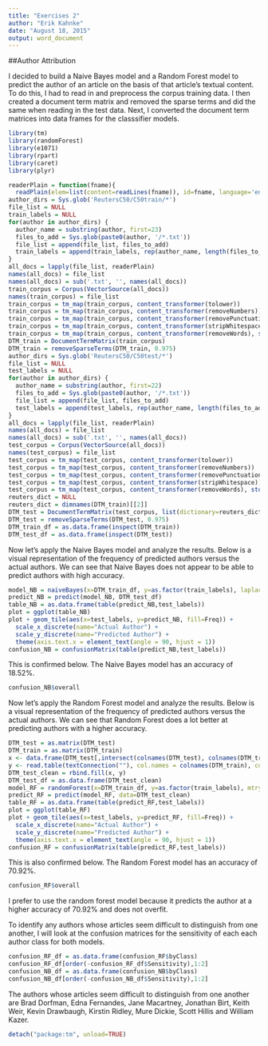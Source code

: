 ```yaml
---
title: "Exercises 2"
author: "Erik Kahnke"
date: "August 18, 2015"
output: word_document
---
```


##Author Attribution

I decided to build a Naive Bayes model and a Random Forest model to predict the author of an article on the basis of that article's textual content. To do this, I had to read in and preprocess the corpus training data. I then created a document term matrix and removed the sparse terms and did the same when reading in the test data. Next, I converted the document term matrices into data frames for the classsifier models.

```r
library(tm)
library(randomForest)
library(e1071)
library(rpart)
library(caret)
library(plyr)
```

```r
readerPlain = function(fname){
  readPlain(elem=list(content=readLines(fname)), id=fname, language='en') }
author_dirs = Sys.glob('ReutersC50/C50train/*')
file_list = NULL
train_labels = NULL
for(author in author_dirs) {
  author_name = substring(author, first=23)
  files_to_add = Sys.glob(paste0(author, '/*.txt'))
  file_list = append(file_list, files_to_add)
  train_labels = append(train_labels, rep(author_name, length(files_to_add)))
}
all_docs = lapply(file_list, readerPlain) 
names(all_docs) = file_list
names(all_docs) = sub('.txt', '', names(all_docs))
train_corpus = Corpus(VectorSource(all_docs))
names(train_corpus) = file_list
train_corpus = tm_map(train_corpus, content_transformer(tolower)) 
train_corpus = tm_map(train_corpus, content_transformer(removeNumbers)) 
train_corpus = tm_map(train_corpus, content_transformer(removePunctuation)) 
train_corpus = tm_map(train_corpus, content_transformer(stripWhitespace)) 
train_corpus = tm_map(train_corpus, content_transformer(removeWords), stopwords("SMART"))
DTM_train = DocumentTermMatrix(train_corpus)
DTM_train = removeSparseTerms(DTM_train, 0.975)
author_dirs = Sys.glob('ReutersC50/C50test/*')
file_list = NULL
test_labels = NULL
for(author in author_dirs) {
  author_name = substring(author, first=22)
  files_to_add = Sys.glob(paste0(author, '/*.txt'))
  file_list = append(file_list, files_to_add)
  test_labels = append(test_labels, rep(author_name, length(files_to_add)))
}
all_docs = lapply(file_list, readerPlain) 
names(all_docs) = file_list
names(all_docs) = sub('.txt', '', names(all_docs))
test_corpus = Corpus(VectorSource(all_docs))
names(test_corpus) = file_list
test_corpus = tm_map(test_corpus, content_transformer(tolower)) 
test_corpus = tm_map(test_corpus, content_transformer(removeNumbers)) 
test_corpus = tm_map(test_corpus, content_transformer(removePunctuation)) 
test_corpus = tm_map(test_corpus, content_transformer(stripWhitespace)) 
test_corpus = tm_map(test_corpus, content_transformer(removeWords), stopwords("SMART"))
reuters_dict = NULL
reuters_dict = dimnames(DTM_train)[[2]]
DTM_test = DocumentTermMatrix(test_corpus, list(dictionary=reuters_dict))
DTM_test = removeSparseTerms(DTM_test, 0.975)
DTM_train_df = as.data.frame(inspect(DTM_train))
DTM_test_df = as.data.frame(inspect(DTM_test))
```

Now let's apply the Naive Bayes model and analyze the results. Below is a visual representation of the frequency of predicted authors versus the actual authors. We can see that Naive Bayes does not appear to be able to predict authors with high accuracy.
```r
model_NB = naiveBayes(x=DTM_train_df, y=as.factor(train_labels), laplace=1)
predict_NB = predict(model_NB, DTM_test_df)
table_NB = as.data.frame(table(predict_NB,test_labels))
plot = ggplot(table_NB)
plot + geom_tile(aes(x=test_labels, y=predict_NB, fill=Freq)) + 
  scale_x_discrete(name="Actual Author") + 
  scale_y_discrete(name="Predicted Author") +
  theme(axis.text.x = element_text(angle = 90, hjust = 1))
confusion_NB = confusionMatrix(table(predict_NB,test_labels))
```

This is confirmed below. The Naive Bayes model has an accuracy of 18.52%.

```r
confusion_NB$overall
```

Now let's apply the Random Forest model and analyze the results. Below is a visual representation of the frequency of predicted authors versus the actual authors. We can see that Random Forest does a lot better at predicting authors with a higher accuracy.

```r
DTM_test = as.matrix(DTM_test)
DTM_train = as.matrix(DTM_train)
x <- data.frame(DTM_test[,intersect(colnames(DTM_test), colnames(DTM_train))])
y <- read.table(textConnection(""), col.names = colnames(DTM_train), colClasses = "integer")
DTM_test_clean = rbind.fill(x, y)
DTM_test_df = as.data.frame(DTM_test_clean)
model_RF = randomForest(x=DTM_train_df, y=as.factor(train_labels), mtry=3, ntree=200)
predict_RF = predict(model_RF, data=DTM_test_clean)
table_RF = as.data.frame(table(predict_RF,test_labels))
plot = ggplot(table_RF)
plot + geom_tile(aes(x=test_labels, y=predict_RF, fill=Freq)) + 
  scale_x_discrete(name="Actual Author") + 
  scale_y_discrete(name="Predicted Author") +
  theme(axis.text.x = element_text(angle = 90, hjust = 1))
confusion_RF = confusionMatrix(table(predict_RF,test_labels))
```

This is also confirmed below. The Random Forest model has an accuracy of 70.92%.

```r
confusion_RF$overall
```

I prefer to use the random forest model because it predicts the author at a higher accuracy of 70.92% and does not overfit.

To identify any authors whose articles seem difficult to distinguish from one another, I will look at the confusion matrices for the  sensitivity of each each author class for both models. 
```r
confusion_RF_df = as.data.frame(confusion_RF$byClass)
confusion_RF_df[order(-confusion_RF_df$Sensitivity),1:2]
confusion_NB_df = as.data.frame(confusion_NB$byClass)
confusion_NB_df[order(-confusion_NB_df$Sensitivity),1:2]
```
The authors whose articles seem difficult to distinguish from one another are Brad Dorfman, Edna Fernandes, Jane Macartney, Jonathan Birt, Keith Weir, Kevin Drawbaugh, Kirstin Ridley, Mure Dickie, Scott Hillis and William Kazer.
```r
detach("package:tm", unload=TRUE)
```
